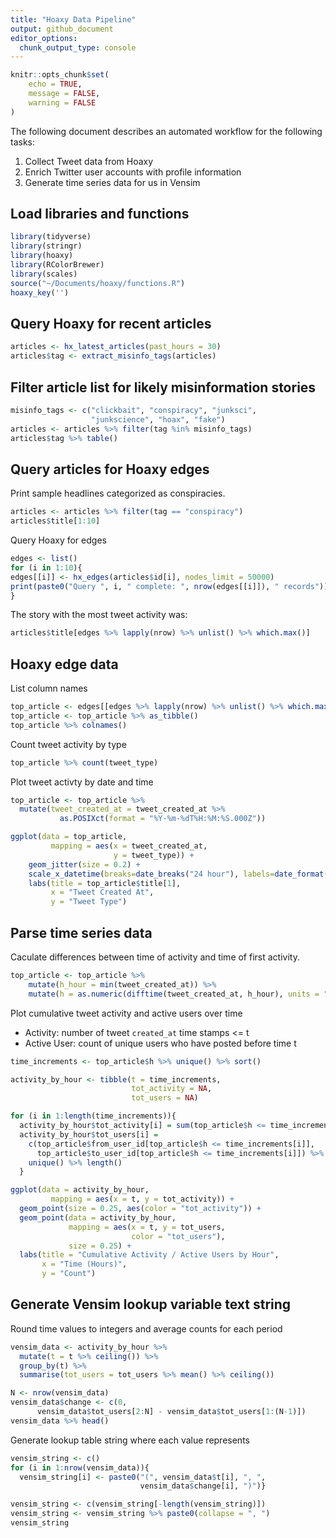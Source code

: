 ```yaml
---
title: "Hoaxy Data Pipeline"
output: github_document
editor_options: 
  chunk_output_type: console
---
```


```r
knitr::opts_chunk$set(
	echo = TRUE,
	message = FALSE,
	warning = FALSE
)
```

The following document describes an automated workflow for the following tasks:

1. Collect Tweet data from Hoaxy
2. Enrich Twitter user accounts with profile information
3. Generate time series data for us in Vensim

## Load libraries and functions

```r
library(tidyverse)
library(stringr)
library(hoaxy)
library(RColorBrewer)
library(scales)
source("~/Documents/hoaxy/functions.R")
hoaxy_key('')
```

## Query Hoaxy for recent articles

```r
articles <- hx_latest_articles(past_hours = 30)
articles$tag <- extract_misinfo_tags(articles)
```

## Filter article list for likely misinformation stories

```r
misinfo_tags <- c("clickbait", "conspiracy", "junksci", 
                  "junkscience", "hoax", "fake")
articles <- articles %>% filter(tag %in% misinfo_tags)
articles$tag %>% table()
```

## Query articles for Hoaxy edges

Print sample headlines categorized as conspiracies.

```r
articles <- articles %>% filter(tag == "conspiracy")
articles$title[1:10]
```

Query Hoaxy for edges

```r
edges <- list()
for (i in 1:10){
edges[[i]] <- hx_edges(articles$id[i], nodes_limit = 50000)
print(paste0("Query ", i, " complete: ", nrow(edges[[i]]), " records"))
}
```

The story with the most tweet activity was:

```r
articles$title[edges %>% lapply(nrow) %>% unlist() %>% which.max()]
```

## Hoaxy edge data

List column names

```r
top_article <- edges[[edges %>% lapply(nrow) %>% unlist() %>% which.max()]]
top_article <- top_article %>% as_tibble()
top_article %>% colnames()
```

Count tweet activity by type

```r
top_article %>% count(tweet_type)
```

Plot tweet activty by date and time

```r
top_article <- top_article %>% 
  mutate(tweet_created_at = tweet_created_at %>% 
           as.POSIXct(format = "%Y-%m-%dT%H:%M:%S.000Z"))

ggplot(data = top_article,
         mapping = aes(x = tweet_created_at,
                       y = tweet_type)) +
    geom_jitter(size = 0.2) + 
    scale_x_datetime(breaks=date_breaks("24 hour"), labels=date_format("%m-%d")) +
    labs(title = top_article$title[1],
         x = "Tweet Created At",
         y = "Tweet Type")
```

## Parse time series data

Caculate differences between time of activity and time of first activity.

```r
top_article <- top_article %>% 
    mutate(h_hour = min(tweet_created_at)) %>%
    mutate(h = as.numeric(difftime(tweet_created_at, h_hour), units = "hours"))
```

Plot cumulative tweet activity and active users over time

- Activity: number of tweet `created_at` time stamps <= t
- Active User: count of unique users who have posted before time t

```r
time_increments <- top_article$h %>% unique() %>% sort()

activity_by_hour <- tibble(t = time_increments, 
                           tot_activity = NA,
                           tot_users = NA)

for (i in 1:length(time_increments)){
  activity_by_hour$tot_activity[i] = sum(top_article$h <= time_increments[i])
  activity_by_hour$tot_users[i] = 
    c(top_article$from_user_id[top_article$h <= time_increments[i]],
      top_article$to_user_id[top_article$h <= time_increments[i]]) %>%
    unique() %>% length()
  }

ggplot(data = activity_by_hour,
         mapping = aes(x = t, y = tot_activity)) +
  geom_point(size = 0.25, aes(color = "tot_activity")) + 
  geom_point(data = activity_by_hour,
             mapping = aes(x = t, y = tot_users,
                           color = "tot_users"),
             size = 0.25) +
  labs(title = "Cumulative Activity / Active Users by Hour",
       x = "Time (Hours)",
       y = "Count") 
```

## Generate Vensim lookup variable text string

Round time values to integers and average counts for each period

```r
vensim_data <- activity_by_hour %>%
  mutate(t = t %>% ceiling()) %>%
  group_by(t) %>% 
  summarise(tot_users = tot_users %>% mean() %>% ceiling())

N <- nrow(vensim_data)
vensim_data$change <- c(0,
      vensim_data$tot_users[2:N] - vensim_data$tot_users[1:(N-1)])
vensim_data %>% head()
```

Generate lookup table string where each value represents 

```r
vensim_string <- c()
for (i in 1:nrow(vensim_data)){
  vensim_string[i] <- paste0("(", vensim_data$t[i], ", ", 
                             vensim_data$change[i], ")")}

vensim_string <- c(vensim_string[-length(vensim_string)])
vensim_string <- vensim_string %>% paste0(collapse = ", ")
vensim_string
```






